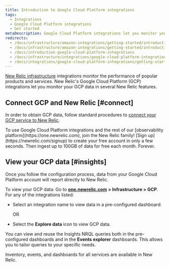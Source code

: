 ```yaml
---
title: Introduction to Google Cloud Platform integrations
tags:
  - Integrations
  - Google Cloud Platform integrations
  - Get started
metaDescription: Google Cloud Platform integrations let you monitor your GCP data in New Relic.
redirects:
  - /docs/infrastructure/amazon-integrations/getting-started/introduction-google-cloud-playform-integrations
  - /docs/infrastructure/amazon-integrations/getting-started/introduction-google-cloud-platform-integrations
  - /docs/introduction-google-cloud-platform-integrations
  - /docs/infrastructure/integrations/google-cloud-platform-integrations
  - /docs/integrations/google-cloud-platform-integrations/getting-started/introduction-google-cloud-platform-integrations
---
```


[New Relic infrastructure](/docs/infrastructure/new-relic-infrastructure/getting-started/introduction-new-relic-infrastructure) integrations monitor the performance of popular products and services. New Relic's Google Cloud Platform (GCP) integrations let you monitor your GCP data in several New Relic features.

## Connect GCP and New Relic [#connect]

In order to obtain GCP data, follow standard procedures to [connect your GCP service to New Relic](https://docs.newrelic.com/docs/infrastructure/gcp-integrations).

<Callout variant="tip">
  To use Google Cloud Platform integrations and the rest of our [observability platform](https://one.newrelic.com), join the New Relic family! [Sign up](https://newrelic.com/signup) to create your free account in only a few seconds. Then ingest up to 100GB of data for free each month. Forever.
</Callout>

## View your GCP data [#insights]

Once you follow the configuration process, data from your Google Cloud Platform account will report directly to New Relic.

To view your GCP data: Go to [**one.newrelic.com**](http://one.newrelic.com) **> Infrastructure > GCP**. For any of the integrations listed:

* Select an integration name to view data in a pre-configured dashboard.

  OR
* Select the **Explore data** <Icon name="fe-database"/>
  icon to view GCP data.

You can view and reuse the Insights NRQL queries both in the pre-configured dashboards and in the **Events explorer** dashboards. This allows you to tailor queries to your specific needs.

Inventory, events, and dashboards for all services are available in New Relic.
